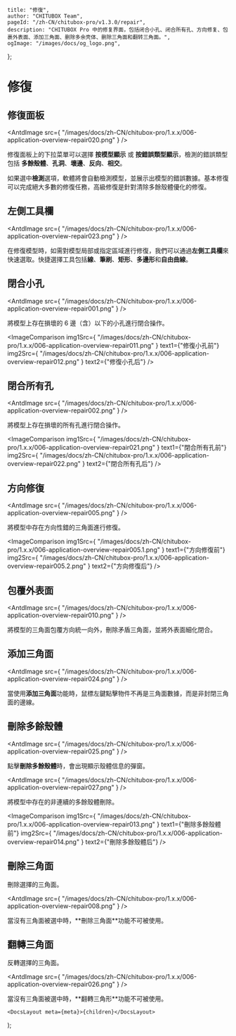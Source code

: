 
	title: "修復",
	author: "CHITUBOX Team",
	pageId: "/zh-CN/chitubox-pro/v1.3.0/repair",
	description: "CHITUBOX Pro 中的修复界面，包括闭合小孔、闭合所有孔、方向修复、包裹外表面、添加三角面、删除多余壳体、删除三角面和翻转三角面。",
	ogImage: "/images/docs/og_logo.png",
};

# 修復

## 修復面板

<AntdImage
	src={
		"/images/docs/zh-CN/chitubox-pro/1.x.x/006-application-overview-repair020.png"
	}
/>

修復面板上的下拉菜單可以選擇 **按模型顯示** 或 **按錯誤類型顯示**，檢測的錯誤類型包括 **多餘殼體**、**孔洞**、**壞邊**、**反向**、**相交**。

如果選中**檢測**選項，軟體將會自動檢測模型，並展示出模型的錯誤數據。基本修復可以完成絕大多數的修復任務，高級修復是針對清除多餘殼體優化的修復。

## 左側工具欄

<AntdImage
	src={
		"/images/docs/zh-CN/chitubox-pro/1.x.x/006-application-overview-repair023.png"
	}
/>

在修復模型時，如需對模型局部或指定區域進行修復，我們可以通過**左側工具欄**來快速選取。快捷選擇工具包括**線**、**筆刷**、**矩形**、**多邊形**和**自由曲線**。

## 閉合小孔

<AntdImage
	src={
		"/images/docs/zh-CN/chitubox-pro/1.x.x/006-application-overview-repair001.png"
	}
/>

將模型上存在損壞的 6 邊（含）以下的小孔進行閉合操作。

<ImageComparison
	img1Src={
		"/images/docs/zh-CN/chitubox-pro/1.x.x/006-application-overview-repair011.png"
	}
	text1={"修復小孔前"}
	img2Src={
		"/images/docs/zh-CN/chitubox-pro/1.x.x/006-application-overview-repair012.png"
	}
	text2={"修復小孔后"}
/>

## 閉合所有孔

<AntdImage
	src={
		"/images/docs/zh-CN/chitubox-pro/1.x.x/006-application-overview-repair002.png"
	}
/>

將模型上存在損壞的所有孔進行閉合操作。

<ImageComparison
	img1Src={
		"/images/docs/zh-CN/chitubox-pro/1.x.x/006-application-overview-repair021.png"
	}
	text1={"閉合所有孔前"}
	img2Src={
		"/images/docs/zh-CN/chitubox-pro/1.x.x/006-application-overview-repair022.png"
	}
	text2={"閉合所有孔后"}
/>

## 方向修復

<AntdImage
	src={
		"/images/docs/zh-CN/chitubox-pro/1.x.x/006-application-overview-repair005.png"
	}
/>

將模型中存在方向性錯的三角面進行修復。

<ImageComparison
	img1Src={
		"/images/docs/zh-CN/chitubox-pro/1.x.x/006-application-overview-repair005.1.png"
	}
	text1={"方向修復前"}
	img2Src={
		"/images/docs/zh-CN/chitubox-pro/1.x.x/006-application-overview-repair005.2.png"
	}
	text2={"方向修復后"}
/>

## 包覆外表面

<AntdImage
	src={
		"/images/docs/zh-CN/chitubox-pro/1.x.x/006-application-overview-repair010.png"
	}
/>

將模型的三角面包覆方向統一向外，刪除矛盾三角面，並將外表面細化閉合。

## 添加三角面

<AntdImage
	src={
		"/images/docs/zh-CN/chitubox-pro/1.x.x/006-application-overview-repair024.png"
	}
/>

當使用**添加三角面**功能時，鼠標左鍵點擊物件不再是三角面數據，而是非封閉三角面的邊線。

## 刪除多餘殼體

<AntdImage
	src={
		"/images/docs/zh-CN/chitubox-pro/1.x.x/006-application-overview-repair025.png"
	}
/>

點擊**刪除多餘殼體**時，會出現顯示殼體信息的彈窗。

<AntdImage
	src={
		"/images/docs/zh-CN/chitubox-pro/1.x.x/006-application-overview-repair027.png"
	}
/>

將模型中存在的非連續的多餘殼體刪除。

<ImageComparison
	img1Src={
		"/images/docs/zh-CN/chitubox-pro/1.x.x/006-application-overview-repair013.png"
	}
	text1={"刪除多餘殼體前"}
	img2Src={
		"/images/docs/zh-CN/chitubox-pro/1.x.x/006-application-overview-repair014.png"
	}
	text2={"刪除多餘殼體后"}
/>

## 刪除三角面

刪除選擇的三角面。

<AntdImage
	src={
		"/images/docs/zh-CN/chitubox-pro/1.x.x/006-application-overview-repair008.png"
	}
/>

<Admonition type="note" title="注意">
	當沒有三角面被選中時，**刪除三角面**功能不可被使用。
</Admonition>

## 翻轉三角面

反轉選擇的三角面。

<AntdImage
	src={
		"/images/docs/zh-CN/chitubox-pro/1.x.x/006-application-overview-repair026.png"
	}
/>

<Admonition type="note" title="注意">
	當沒有三角面被選中時，**翻轉三角形**功能不可被使用。
</Admonition>

	<DocsLayout meta={meta}>{children}</DocsLayout>
);
